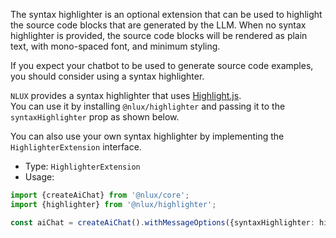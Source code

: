 The syntax highlighter is an optional extension that can be used to highlight the source code blocks that
are generated by the LLM. When no syntax highlighter is provided, the source code blocks will be rendered as plain text,
with mono-spaced font, and minimum styling.

If you expect your chatbot to be used to generate source code examples, you should consider using a syntax highlighter.

`NLUX` provides a syntax highlighter that uses [Highlight.js](https://highlightjs.org/).<br />
You can use it by installing `@nlux/highlighter` and passing it to the `syntaxHighlighter` prop as shown below.

You can also use your own syntax highlighter by implementing the `HighlighterExtension` interface.

* Type: `HighlighterExtension`
* Usage:

```ts
import {createAiChat} from '@nlux/core';
import {highlighter} from '@nlux/highlighter';

const aiChat = createAiChat().withMessageOptions({syntaxHighlighter: highlighter});
```
